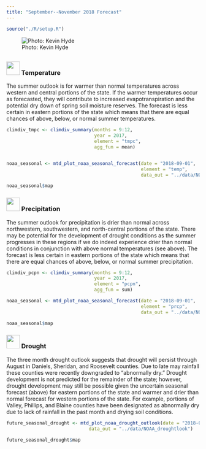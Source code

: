 ```yaml
---
title: "September--November 2018 Forecast"
---
```


```r
source("./R/setup.R")
```

![Photo: Kevin Hyde](./img/Kevin_Hyde_green.jpg)

## {- .tabset .tabset-fade .tabset-pills}

<!-- ### <img src="icons/enso.svg" width="35px"/> El Niño/La Niña {-} -->
<!-- This past winter and spring the Pacific sea surface temperatures remained below average, maintaining La Niña conditions in the ocean and lower atmosphere. This resulted in a significant winter snowpack, wet conditions and much below normal spring temperatures. In late April the La Niña transitioned to ENSO neutral. During ENSO-neutral phases, ocean temperatures and atmospheric conditions are near the long-term average and there is often less predictability in the three month summer outlook (e.g., the seasonal outlook for temperature and precipitation in Eastern MT below). -->

<!-- #### Temperature {-} -->
<!-- ```{r future-seasonal-enso-temp, fig.retina = 2, fig.align = "center", out.width = '100%', collapse=TRUE, results='hold', message=FALSE, warning=FALSE, cache=TRUE} -->


<!-- enso_temp <- mtd_plot_enso(months = 6:8, -->
<!--                                 element = "tmpc", -->
<!--                                 agg_fun = mean) -->

<!-- enso_temp$map -->
<!-- ``` -->

<!-- #### Precipitation {-} -->
<!-- ```{r future-seasonal-enso-prcp, collapse=TRUE, results='hold', message=FALSE, warning=FALSE, cache=TRUE} -->

<!-- enso_prcp <- mtd_plot_enso(months = 6:8, -->
<!--                                 element = "pcpn", -->
<!--                                 agg_fun = sum) -->

<!-- enso_prcp$map -->
<!-- ``` -->


### <img src="icons/temperature.svg" width="35px"/> Temperature {-}
The summer outlook is for warmer than normal temperatures across western and central portions of the state. If the warmer temperatures occur as forecasted, they will contribute to increased evapotranspiration and the potential dry down of spring soil moisture reserves. The forecast is less certain in eastern portions of the state which means that there are equal chances of above, below, or normal summer temperatures.

```r

climdiv_tmpc <- climdiv_summary(months = 9:12,
                                year = 2017,
                                element = "tmpc",
                                agg_fun = mean)


noaa_seasonal <- mtd_plot_noaa_seasonal_forecast(date = "2018-09-01",
                                                 element = "temp",
                                                 data_out = "../data/NOAA_seasonal")

noaa_seasonal$map
```

### <img src="icons/precipitation.svg" width="35px"/> Precipitation {-}
The summer outlook for precipitation is drier than normal across northwestern, southwestern, and north-central portions of the state. There may be potential for the development of drought conditions as the summer progresses in these regions if we do indeed experience drier than normal conditions in conjunction with above normal temperatures (see above). The forecast is less certain in eastern portions of the state which means that there are equal chances of above, below, or normal summer precipitation. 

```r

climdiv_pcpn <- climdiv_summary(months = 9:12,
                                year = 2017,
                                element = "pcpn",
                                agg_fun = sum)

noaa_seasonal <- mtd_plot_noaa_seasonal_forecast(date = "2018-09-01",
                                                 element = "prcp",
                                                 data_out = "../data/NOAA_seasonal")

noaa_seasonal$map

```

### <img src="icons/drought.svg" width="35px"/> Drought {-}
The three month drought outlook suggests that drought will persist through August in Daniels, Sheridan, and Roosevelt counties. Due to late may rainfall these counties were recently downgraded to “abnormally dry.” Drought development is not predicted for the remainder of the state; however, drought development may still be possible given the uncertain seasonal forecast (above) for eastern portions of the state and warmer and drier than normal forecast for western portions of the state. For example, portions of Valley, Phillips, and Blaine counties have been designated as abnormally dry due to lack of rainfall in the past month and drying soil conditions.

```r

future_seasonal_drought <- mtd_plot_noaa_drought_outlook(date = "2018-09-01",
                              data_out = "../data/NOAA_droughtlook")

future_seasonal_drought$map

```

